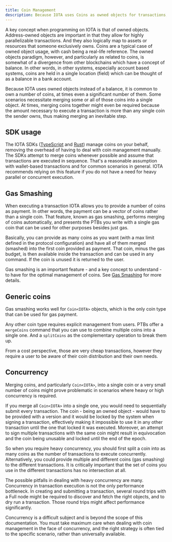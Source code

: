 ```yaml
---
title: Coin Management
description: Because IOTA uses Coins as owned objects for transactions, you need to explicitly manage them in your programmable transaction block development.
---
```


A key concept when programming on IOTA is that of owned objects. Address-owned objects are important in that they allow for highly parallelizable transactions. And they also logically map to assets or resources that someone exclusively owns. Coins are a typical case of owned object usage, with cash being a real-life reference. The owned objects paradigm, however, and particularly as related to coins, is somewhat of a divergence from other blockchains which have a concept of balance. In other words, in other systems, especially account based systems, coins are held in a single location (field) which can be thought of as a balance in a bank account.

Because IOTA uses owned objects instead of a balance, it is common to own a number of coins, at times even a significant number of them. Some scenarios necessitate merging some or all of those coins into a single object. At times, merging coins together might even be required because the amount necessary to execute a transaction is more than any single coin the sender owns, thus making merging an inevitable step.

## SDK usage

The IOTA SDKs ([TypeScript](../../../../references/ts-sdk/typescript/index.mdx) and [Rust](../../../../references/rust-sdk.mdx)) manage coins on your behalf, removing the overhead of having to deal with coin management manually. The SDKs attempt to merge coins whenever possible and assume that transactions are executed in sequence. That's a reasonable assumption with wallet-based transactions and for common scenarios in general. IOTA recommends relying on this feature if you do not have a need for heavy parallel or concurrent execution.

## Gas Smashing

When executing a transaction IOTA allows you to provide a number of coins as payment. In other words, the payment can be a vector of coins rather than a single coin. That feature, known as gas smashing, performs merging of coins automatically, and presents the PTBs you write with a single gas coin that can be used for other purposes besides just gas.

Basically, you can provide as many coins as you want (with a max limit defined in the protocol configuration) and have all of them merged (smashed) into the first coin provided as payment. That coin, minus the gas budget, is then available inside the transaction and can be used in any command. If the coin is unused it is returned to the user.

Gas smashing is an important feature - and a key concept to understand - to have for the optimal management of coins. See [Gas Smashing](../gas-smashing.mdx) for more details.

## Generic coins

Gas smashing works well for `Coin<IOTA>` objects, which is the only coin type that can be used for gas payment.

Any other coin type requires explicit management from users. PTBs offer a `mergeCoins` command that you can use to combine multiple coins into a single one. And a `splitCoins` as the complementary operation to break them up.

From a cost perspective, those are very cheap transactions, however they require a user to be aware of their coin distribution and their own needs.

## Concurrency

Merging coins, and particularly `Coin<IOTA>`, into a single coin or a very small number of coins might prove problematic in scenarios where heavy or high concurrency is required.

If you merge all `Coin<IOTA>` into a single one, you would need to sequentially submit every transaction. The coin - being an owned object - would have to be provided with a version and it would be locked by the system when signing a transaction, effectively making it impossible to use it in any other transaction until the one that locked it was executed. Moreover, an attempt to sign multiple transactions with the same coin might result in equivocation and the coin being unusable and locked until the end of the epoch.

So when you require heavy concurrency, you should first split a coin into as many coins as the number of transactions to execute concurrently. Alternatively, you could provide multiple and different coins (gas smashing) to the different transactions. It is critically important that the set of coins you use in the different transactions has no intersection at all.

The possible pitfalls in dealing with heavy concurrency are many. Concurrency in transaction execution is not the only performance bottleneck. In creating and submitting a transaction, several round trips with a Full node might be required to discover and fetch the right objects, and to dry run a transaction. Those round trips might affect performance significantly.

Concurrency is a difficult subject and is beyond the scope of this documentation. You must take maximum care when dealing with coin management in the face of concurrency, and the right strategy is often tied to the specific scenario, rather than universally available.

<Quiz questions={questions} />